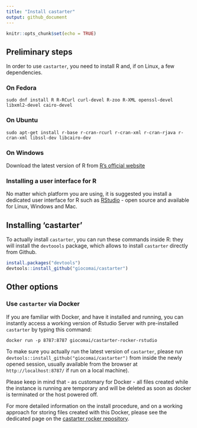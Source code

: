 ```yaml
---
title: "Install castarter"
output: github_document
---
```


```r
knitr::opts_chunk$set(echo = TRUE)
```

## Preliminary steps
In order to use `castarter`, you need to install R and, if on Linux, a few dependencies. 

### On Fedora
```install
sudo dnf install R R-RCurl curl-devel R-zoo R-XML openssl-devel libxml2-devel cairo-devel
```
### On Ubuntu
```install
sudo apt-get install r-base r-cran-rcurl r-cran-xml r-cran-rjava r-cran-xml libssl-dev libcairo-dev
```
### On Windows
Download the latest version of R from [R's official website]( https://www.r-project.org/{https://www.r-project.org/)

### Installing a user interface for R
No matter which platform you are using, it is suggested you install a dedicated user interface for R such as [RStudio](https://www.rstudio.com/products/rstudio/download/) - open source and available for Linux, Windows and Mac. 

## Installing 'castarter'
To actually install `castarter`, you can run these commands inside R: they will install the `devtoools` package, which allows to install `castarter` directly from Github.

```r
install.packages("devtools")
devtools::install_github("giocomai/castarter")
```

## Other options

### Use `castarter` via Docker
If you are familiar with Docker, and have it installed and running, you can instantly access a working version of Rstudio Server with pre-installed `castarter` by typing this command:
```installing
docker run -p 8787:8787 giocomai/castarter-rocker-rstudio
```
To make sure you actually run the latest version of `castarter`, please run `devtools::install_github("giocomai/castarter")` from inside the newly opened session, usually available from the browser at `http://localhost:8787/` if run on a local machine). 

Please keep in mind that - as customary for Docker - all files created while the instance is running are temporary and will be deleted as soon as docker is terminated or the host powered off.

For more detailed information on the install procedure, and on a working approach for storing files created with this Docker, please see the dedicated page on the [castarter rocker repository](https://github.com/giocomai/castarter-rocker/tree/master/rstudio).
